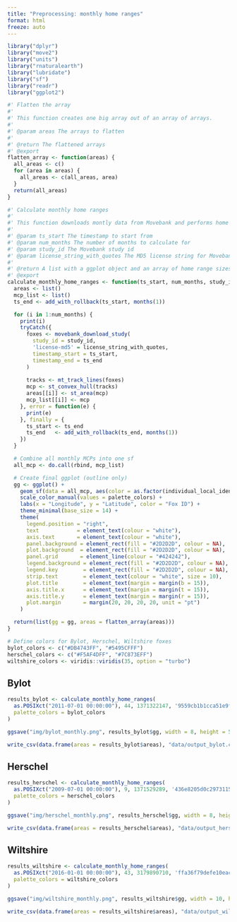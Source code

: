 ```yaml
---
title: "Preprocessing: monthly home ranges"
format: html
freeze: auto
---
```


```r
library("dplyr")
library("move2")
library("units")
library("rnaturalearth")
library("lubridate")
library("sf")
library("readr")
library("ggplot2")

#' Flatten the array
#'
#' This function creates one big array out of an array of arrays.
#'
#' @param areas The arrays to flatten
#'
#' @return The flattened arrays
#' @export
flatten_array <- function(areas) {
  all_areas <- c()
  for (area in areas) {
    all_areas <- c(all_areas, area)
  }
  return(all_areas)
}

#' Calculate monthly home ranges
#'
#' This function downloads montly data from Movebank and performs home range calculation and plotting.
#'
#' @param ts_start The timestamp to start from
#' @param num_months The number of months to calculate for
#' @param study_id The Movebank study id
#' @param license_string_with_quotes The MD5 license string for Movebank download, with quotes included
#'
#' @return A list with a ggplot object and an array of home range sizes
#' @export
calculate_monthly_home_ranges <- function(ts_start, num_months, study_id, license_string_with_quotes, palette_colors) {
  areas <- list()
  mcp_list <- list()
  ts_end <- add_with_rollback(ts_start, months(1))

  for (i in 1:num_months) {
    print(i)
    tryCatch({
      foxes <- movebank_download_study(
        study_id = study_id,
        'license-md5' = license_string_with_quotes,
        timestamp_start = ts_start,
        timestamp_end = ts_end
      )
      
      tracks <- mt_track_lines(foxes)
      mcp <- st_convex_hull(tracks)
      areas[[i]] <- st_area(mcp)
      mcp_list[[i]] <- mcp
    }, error = function(e) {
      print(e)
    }, finally = {
      ts_start <- ts_end
      ts_end   <- add_with_rollback(ts_end, months(1))
    })
  }

  # Combine all monthly MCPs into one sf
  all_mcp <- do.call(rbind, mcp_list)

  # Create final ggplot (outline only)
  gg <- ggplot() +
    geom_sf(data = all_mcp, aes(color = as.factor(individual_local_identifier)), fill = NA, linewidth = 0.6) +
    scale_color_manual(values = palette_colors) +
    labs(x = "Longitude", y = "Latitude", color = "Fox ID") +
    theme_minimal(base_size = 14) +
    theme(
      legend.position = "right",
      text            = element_text(colour = "white"),
      axis.text       = element_text(colour = "white"),
      panel.background = element_rect(fill = "#2D2D2D", colour = NA),
      plot.background  = element_rect(fill = "#2D2D2D", colour = NA),
      panel.grid       = element_line(colour = "#424242"),
      legend.background = element_rect(fill = "#2D2D2D", colour = NA),
      legend.key        = element_rect(fill = "#2D2D2D", colour = NA),
      strip.text        = element_text(colour = "white", size = 10),
      plot.title        = element_text(margin = margin(b = 15)),
      axis.title.x      = element_text(margin = margin(t = 15)),
      axis.title.y      = element_text(margin = margin(r = 15)),
      plot.margin       = margin(20, 20, 20, 20, unit = "pt")
    )

  return(list(gg = gg, areas = flatten_array(areas)))
}
```

```r
# Define colors for Bylot, Herschel, Wiltshire foxes
bylot_colors <- c("#DB4743FF", "#5495CFFF")
herschel_colors <- c("#F5AF4DFF", "#7C873EFF")
wiltshire_colors <- viridis::viridis(35, option = "turbo")
```


## Bylot

```r
results_bylot <- calculate_monthly_home_ranges(
  as.POSIXct("2011-07-01 00:00:00"), 44, 1371322147, '9559cb1b1cca51e9f3fd69812e5e22dc',
  palette_colors = bylot_colors
)

ggsave("img/bylot_monthly.png", results_bylot$gg, width = 8, height = 5, dpi = 300)

write_csv(data.frame(areas = results_bylot$areas), "data/output_bylot.csv")

```

## Herschel

```r
results_herschel <- calculate_monthly_home_ranges(
  as.POSIXct("2009-07-01 00:00:00"), 9, 1371529289, '436e8205d0c2973115e2024b146a6ad5',
  palette_colors = herschel_colors
)

ggsave("img/herschel_monthly.png", results_herschel$gg, width = 8, height = 3, dpi = 300)

write_csv(data.frame(areas = results_herschel$areas), "data/output_herschel.csv")

```

## Wiltshire

```r
results_wiltshire <- calculate_monthly_home_ranges(
  as.POSIXct("2016-01-01 00:00:00"), 43, 3179890710, 'ffa36f79defe10eac9fe70f6502a17e0',
  palette_colors = wiltshire_colors
)

ggsave("img/wiltshire_monthly.png", results_wiltshire$gg, width = 10, height = 7, dpi = 300)

write_csv(data.frame(areas = results_wiltshire$areas), "data/output_wiltshire.csv")

```
